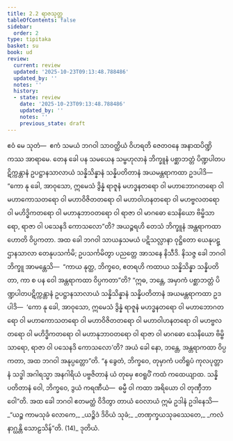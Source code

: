 ```yaml
---
title: 2.2 ရာဇသုတ္တ
tableOfContents: false
sidebar:
  order: 2
type: tipitaka
basket: su
book: ud
review:
  current: review
  updated: '2025-10-23T09:13:48.788486'
  updated_by: ''
  notes: ''
  history:
  - state: review
    date: '2025-10-23T09:13:48.788486'
    updated_by: ''
    notes: ''
    previous_state: draft
---
```



<ReviewStatus review={frontmatter.review} showDetails={true} />

<HypothesisAnnotation frontmatter={frontmatter} />

<DynamicBreadcrumb />

<Division number="12" book="ud" e="ch" v="18" p="88">

<Paragraph number="78" book="ud">
ဧဝံ မေ သုတံ—  ဧကံ သမယံ ဘဂဝါ သာဝတ္ထိယံ ဝိဟရတိ ဇေတဝနေ အနာထပိဏ္ဍိကဿ အာရာမေ. တေန ခေါ ပန သမယေန သမ္ဗဟုလာနံ ဘိက္ခူနံ ပစ္ဆာဘတ္တံ ပိဏ္ဍပါတပဋိက္ကန္တာနံ ဥပဋ္ဌာနသာလာယံ သန္နိသိန္နာနံ သန္နိပတိတာနံ အယမန္တရာကထာ ဥဒပါဒိ—  “ကော နု ခေါ, အာဝုသော, ဣမေသံ ဒွိန္နံ ရာဇူနံ မဟဒ္ဓနတရော ဝါ မဟာဘောဂတရော ဝါ မဟာကောသတရော ဝါ မဟာဝိဇိတတရော ဝါ မဟာဝါဟနတရော ဝါ မဟဗ္ဗလတရော ဝါ မဟိဒ္ဓိကတရော ဝါ မဟာနုဘာဝတရော ဝါ ရာဇာ ဝါ မာဂဓော သေနိယော ဗိမ္ဗိသာရော, ရာဇာ ဝါ ပသေနဒိ ကောသလော”တိ? အယဉ္စရဟိ တေသံ ဘိက္ခူနံ အန္တရာကထာ ဟောတိ ဝိပ္ပကတာ.
</Paragraph>

<Paragraph number="79" book="ud">
အထ ခေါ ဘဂဝါ သာယနှသမယံ ပဋိသလ္လာနာ ဝုဋ္ဌိတော ယေနုပဋ္ဌာနသာလာ တေနုပသင်္ကမိ; ဥပသင်္ကမိတွာ ပညတ္တေ အာသနေ နိသီဒိ. နိသဇ္ဇ ခေါ ဘဂဝါ ဘိက္ခူ အာမန္တေသိ—  “ကာယ နုတ္ထ, ဘိက္ခဝေ, ဧတရဟိ ကထာယ သန္နိသိန္နာ သန္နိပတိတာ, ကာ စ ပန ဝေါ အန္တရာကထာ ဝိပ္ပကတာ”တိ?
</Paragraph>

<Paragraph number="80" book="ud">
“ဣဓ, ဘန္တေ, အမှာကံ ပစ္ဆာဘတ္တံ ပိဏ္ဍပါတပဋိက္ကန္တာနံ ဥပဋ္ဌာနသာလာယံ သန္နိသိန္နာနံ သန္နိပတိတာနံ အယမန္တရာကထာ ဥဒပါဒိ—  ‘ကော နု ခေါ, အာဝုသော, ဣမေသံ ဒွိန္နံ ရာဇူနံ မဟဒ္ဓနတရော ဝါ မဟာဘောဂတရော ဝါ မဟာကောသတရော ဝါ မဟာဝိဇိတတရော ဝါ မဟာဝါဟနတရော ဝါ မဟဗ္ဗလတရော ဝါ မဟိဒ္ဓိကတရော ဝါ မဟာနုဘာဝတရော ဝါ ရာဇာ ဝါ မာဂဓော သေနိယော ဗိမ္ဗိသာရော, ရာဇာ ဝါ ပသေနဒိ ကောသလော’တိ? အယံ ခေါ နော, ဘန္တေ, အန္တရာကထာ ဝိပ္ပကတာ, အထ ဘဂဝါ အနုပ္ပတ္တော”တိ.
</Paragraph>

<Paragraph number="81" book="ud">
“န ခွေတံ, ဘိက္ခဝေ, တုမှာကံ ပတိရူပံ ကုလပုတ္တာနံ သဒ္ဓါ အဂါရသ္မာ အနဂါရိယံ ပဗ္ဗဇိတာနံ ယံ တုမှေ ဧဝရူပိံ ကထံ ကထေယျာထ. သန္နိပတိတာနံ ဝေါ, ဘိက္ခဝေ, ဒွယံ ကရဏီယံ—  ဓမ္မီ ဝါ ကထာ အရိယော ဝါ တုဏှီဘာဝေါ”တိ.
</Paragraph>

<Paragraph number="82" book="ud">
အထ ခေါ ဘဂဝါ ဧတမတ္ထံ ဝိဒိတွာ တာယံ ဝေလာယံ ဣမံ ဥဒါနံ ဥဒါနေသိ—
</Paragraph>

<Paragraph number="83" type="verses" book="ud">
_“ယဉ္စ ကာမသုခံ လောကေ,_  
_ယဉ္စိဒံ ဒိဝိယံ သုခံ;_  
_တဏှက္ခယသုခဿေတေ,_  
_ကလံ နာဂ္ဃန္တိ သောဠသိန်”တိ. (14)_  


</Paragraph>
</Division>

<Paragraph number="84" type="center" book="ud">
ဒုတိယံ.
</Paragraph>